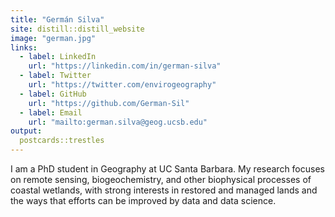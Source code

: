 ```yaml
---
title: "Germán Silva"
site: distill::distill_website
image: "german.jpg"
links:
  - label: LinkedIn
    url: "https://linkedin.com/in/german-silva"
  - label: Twitter
    url: "https://twitter.com/envirogeography"
  - label: GitHub
    url: "https://github.com/German-Sil"
  - label: Email
    url: "mailto:german.silva@geog.ucsb.edu"
output:
  postcards::trestles
---
```

 
I am a PhD student in Geography at UC Santa Barbara. My research focuses on remote sensing, biogeochemistry, and other biophysical processes of coastal wetlands, with strong interests in restored and managed lands and the ways that efforts can be improved by data and data science. 
